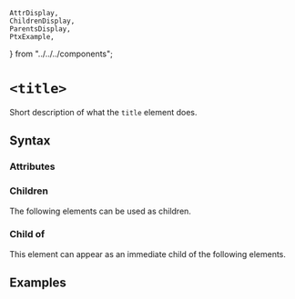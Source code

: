     AttrDisplay,
    ChildrenDisplay,
    ParentsDisplay,
    PtxExample,
} from "../../../components";

# `<title>`

Short description of what the `title` element does.

## Syntax

### Attributes

<AttrDisplay name="title" />

### Children

The following elements can be used as children.

<ChildrenDisplay name="title" />

### Child of

This element can appear as an immediate child of the following elements.

<ParentsDisplay name="title" />

## Examples

    